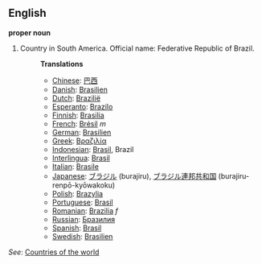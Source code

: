 ==English==

'''proper noun'''

# Country in South America. Official name: Federative Republic of Brazil.
#:'''Translations'''
#:*[[Chinese]]: [[巴西]]
#:*[[Danish]]: [[Brasilien]]
#:*[[Dutch]]: [[Brazilië]]
#:*[[Esperanto]]: [[Brazilo]]
#:*[[Finnish]]: [[Brasilia]]
#:*[[French]]: [[Brésil]] ''m''
#:*[[German]]: [[Brasilien]]
#:*[[Greek]]: [[Βραζιλία]]
#:*[[Indonesian]]: [[Brasil]], Brazil
#:*[[Interlingua]]: [[Brasil]]
#:*[[Italian]]: [[Brasile]]
#:*[[Japanese]]: [[ブラジル]] (burajiru), [[ブラジル]][[連邦]][[共和国]] (burajiru-renpō-kyōwakoku)
#:*[[Polish]]: [[Brazylia]]
#:*[[Portuguese]]: [[Brasil]]
#:*[[Romanian]]: [[Brazilia]] ''f''
#:*[[Russian]]: [[Бразилия]]
#:*[[Spanish]]: [[Brasil]]
#:*[[Swedish]]: [[Brasilien]]

''See'': [[Countries of the world]]
